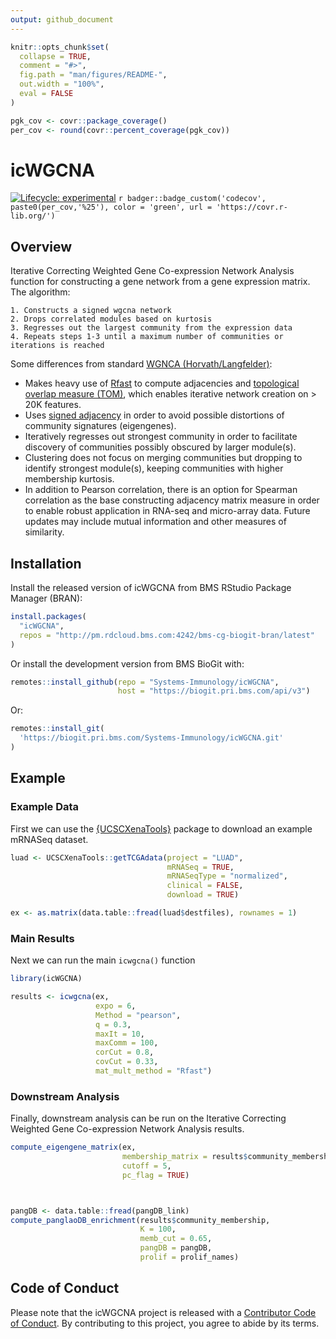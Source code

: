 ```yaml
---
output: github_document
---
```


<!-- README.md is generated from README.Rmd. Please edit that file -->

```r
knitr::opts_chunk$set(
  collapse = TRUE,
  comment = "#>",
  fig.path = "man/figures/README-",
  out.width = "100%",
  eval = FALSE
)
```


```r
pgk_cov <- covr::package_coverage()
per_cov <- round(covr::percent_coverage(pgk_cov))
```


# icWGCNA

<!-- badges: start -->
[![Lifecycle: experimental](https://img.shields.io/badge/lifecycle-experimental-orange.svg)](https://lifecycle.r-lib.org/articles/stages.html#experimental)
`r badger::badge_custom('codecov', paste0(per_cov,'%25'), color = 'green', url = 'https://covr.r-lib.org/')`
<!-- badges: end -->


## Overview

Iterative Correcting Weighted Gene Co-expression Network Analysis function for constructing a gene network from a gene expression matrix. The algorithm: 

    1. Constructs a signed wgcna network
    2. Drops correlated modules based on kurtosis
    3. Regresses out the largest community from the expression data
    4. Repeats steps 1-3 until a maximum number of communities or iterations is reached


Some differences from standard [WGNCA (Horvath/Langfelder)](https://bmcbioinformatics.biomedcentral.com/articles/10.1186/1471-2105-9-559):

  - Makes heavy use of [Rfast](https://cran.r-project.org/web/packages/Rfast/) to compute adjacencies and [topological overlap measure (TOM)](https://bmcbioinformatics.biomedcentral.com/articles/10.1186/1471-2105-9-559), which enables iterative network creation on > 20K features.
  - Uses [signed adjacency](https://bmcgenomics.biomedcentral.com/articles/10.1186/1471-2164-10-327) in order to avoid possible distortions of community signatures (eigengenes).
  - Iteratively regresses out strongest community in order to facilitate discovery of communities possibly obscured by larger module(s).
  - Clustering does not focus on merging communities but dropping to identify strongest module(s), keeping communities with higher membership kurtosis.
  - In addition to Pearson correlation, there is an option for Spearman correlation as the base constructing adjacency matrix measure in order to enable robust application in RNA-seq and micro-array data. Future updates may include mutual information and other measures of similarity.


## Installation


Install the released version of icWGCNA from BMS RStudio Package Manager (BRAN):

```r
install.packages(
  "icWGCNA", 
  repos = "http://pm.rdcloud.bms.com:4242/bms-cg-biogit-bran/latest"
)
```

Or install the development version from BMS BioGit with:

```r
remotes::install_github(repo = "Systems-Immunology/icWGCNA", 
                        host = "https://biogit.pri.bms.com/api/v3")

```

Or:

```r
remotes::install_git(
  'https://biogit.pri.bms.com/Systems-Immunology/icWGCNA.git'
)
```


## Example

### Example Data

First we can use the [{UCSCXenaTools}](https://cran.r-project.org/web/packages/UCSCXenaTools/vignettes/USCSXenaTools.html) 
package to download an example mRNASeq dataset.

```r
luad <- UCSCXenaTools::getTCGAdata(project = "LUAD", 
                                   mRNASeq = TRUE, 
                                   mRNASeqType = "normalized",
                                   clinical = FALSE, 
                                   download = TRUE)

ex <- as.matrix(data.table::fread(luad$destfiles), rownames = 1)
```

### Main Results

Next we can run the main `icwgcna()` function

```r
library(icWGCNA)

results <- icwgcna(ex,   
                   expo = 6,
                   Method = "pearson",
                   q = 0.3,
                   maxIt = 10,
                   maxComm = 100,
                   corCut = 0.8,
                   covCut = 0.33,
                   mat_mult_method = "Rfast")


```

### Downstream Analysis

Finally, downstream analysis can be run on the Iterative Correcting Weighted Gene 
Co-expression Network Analysis results.

```r

compute_eigengene_matrix(ex, 
                         membership_matrix = results$community_membership, 
                         cutoff = 5,
                         pc_flag = TRUE)



pangDB <- data.table::fread(pangDB_link)
compute_panglaoDB_enrichment(results$community_membership,
                             K = 100,
                             memb_cut = 0.65,
                             pangDB = pangDB,
                             prolif = prolif_names)

```


## Code of Conduct
  
Please note that the icWGCNA project is released with a [Contributor Code of Conduct](https://contributor-covenant.org/version/2/0/CODE_OF_CONDUCT.html). By contributing to this project, you agree to abide by its terms.
